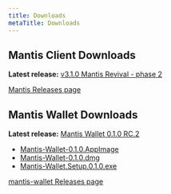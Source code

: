 ```yaml
---
title: Downloads
metaTitle: Downloads
---
```


## Mantis Client Downloads

**Latest release:** [v3.1.0 Mantis Revival - phase 2](https://github.com/input-output-hk/mantis-wallet/releases)

[Mantis Releases page](https://github.com/input-output-hk/mantis/releases)

## Mantis Wallet Downloads

**Latest release:** [Mantis Wallet 0.1.0 RC.2](https://github.com/input-output-hk/mantis-wallet/releases)

  * [Mantis-Wallet-0.1.0.AppImage](https://github.com/input-output-hk/mantis-wallet/releases/download/untagged-946540573ff01a3aeb12/Mantis-Wallet-0.1.0.AppImage)
  * [Mantis-Wallet-0.1.0.dmg](https://github.com/input-output-hk/mantis-wallet/releases/download/untagged-946540573ff01a3aeb12/Mantis-Wallet-0.1.0.dmg)
  * [Mantis-Wallet.Setup.0.1.0.exe](https://github.com/input-output-hk/mantis-wallet/releases/download/untagged-946540573ff01a3aeb12/Mantis-Wallet.Setup.0.1.0.exe)

[mantis-wallet Releases page](https://github.com/input-output-hk/mantis-wallet/releases)
